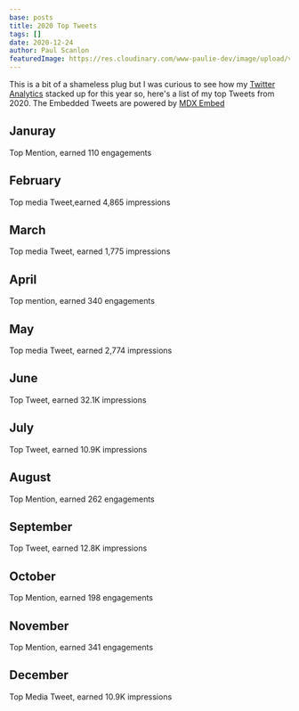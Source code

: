 ```yaml
---
base: posts
title: 2020 Top Tweets
tags: []
date: 2020-12-24
author: Paul Scanlon
featuredImage: https://res.cloudinary.com/www-paulie-dev/image/upload/v1608796591/paulie.dev/2020/12/2020-top-tweets_hdbguj.jpg
---
```


This is a bit of a shameless plug but I was curious to see how my [Twitter Analytics](https://analytics.twitter.com/)
stacked up for this year so, here's a list of my top Tweets from 2020. The Embedded Tweets are powered by
[MDX Embed](https://mdx-embed.com/)

## Januray

Top Mention, earned 110 engagements

## February

Top media Tweet,earned 4,865 impressions

>

## March

Top media Tweet, earned 1,775 impressions

## April

Top mention, earned 340 engagements

## May

Top media Tweet, earned 2,774 impressions

## June

Top Tweet, earned 32.1K impressions

## July

Top Tweet, earned 10.9K impressions

## August

Top Mention, earned 262 engagements

## September

Top Tweet, earned 12.8K impressions

## October

Top Mention, earned 198 engagements

## November

Top Mention, earned 341 engagements

## December

Top Media Tweet, earned 10.9K impressions

